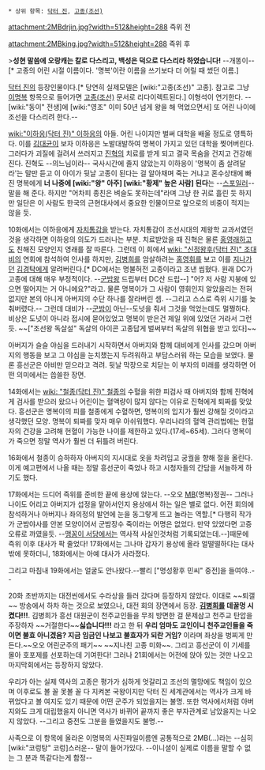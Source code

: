  * 상위 항목: [[닥터 진]], [[고종(조선)]]

attachment:2MBdrjin.jpg?width=512&height=288
즉위 전

attachment:2MBking.jpg?width=512&height=288
즉위 후

>'''성현 말씀에 오랑캐는 칼로 다스리고, 백성은 덕으로 다스리라 하였습니다!'''
--개똥이--[* 고종의 어린 시절 이름이다. '명복'이란 이름을 쓰기보다 더 어릴 때 썼던 이름.]

[[닥터 진]]의 등장인물이다.[* 당연히 실제모델은 [wiki:"고종(조선)" 고종]. 참고로 그냥 [[이명복]] 항목으로 들어가면 [[고종(조선)]] 문서로 리다이렉트된다.]  이형석이 연기한다. --[wiki:"동이" 전생]에 [wiki:"영조" 이미 50년 넘게 왕을 해 먹었으면서] 또 어린 나이에 조선을 다스리려 한다.-- 

[[wiki:"이하응(닥터 진)" 이하응]]의 아들. 어린 나이지만 벌써 대학을 배울 정도로 영특하다. 이를 [[김대균]]이 보자 이하응은 노발대발하여 명복이 가지고 있던 대학을 찢어버린다. 그러다가 괴질에 걸려서 쓰러지고 [[진혁]]의 치료를 받게 되고 결국 목숨을 건지고 건강해진다. 진혁도 --의느님이라-- 국사시간에 졸지 않았는지 이하응이 '명복이 좀 살려달라'는 말만 듣고 이 아이가 뒷날 고종이 된다는 걸 알아채며 죽는 거냐고 혼수상태에 빠진 명복에게 '''너 나중에 [wiki:"왕" 아주] [wiki:"황제" 높은 사람] 된다'''는 --[[스포일러]]-- 말을 해 준다. 하지만 "어차피 종친은 벼슬도 못하는데"라며 그냥 한 귀로 흘린 듯 하지만 일단은 이 사람도 한국의 근현대사에서 중요한 인물이므로 앞으로의 비중이 적지는 않을 듯. 

10화에서는 이하응에게 [[자치통감]]을 받는다. 자치통감이 조선시대의 제왕학 교과서였던 것을 생각하면 이하응의 의도가 드러나는 부분. 치료받았을 때 진혁은 물론 [[홍영래]]하고도 친해진 모양인지 영래를 잘 따른다. 그런데 이 회에서 [[wiki: "신정왕후(닥터 진)" 조대비]]의 연회에 참석하여 인사를 하지만, [[김병희]]를 암살하려는 [[홍영휘]]를 보고 이를 [[지나가던]] [[김경탁]]에게 알려버린다.[* DC에서는 명불허전 고종이라고 조낸 씹혔다. 원래 DC가 고종에 대해 매우 부정적이다. --[[군밤]]왕 드립부터 DC산 드립--] "어? 저 사람 지붕에 있으면 떨어지는 거 아니에요?"라고. 물론 명복이가 그 사람이 영휘인지 알았을리는 전혀 없지만 본의 아니게 아버지의 수단 하나를 잘라버린 셈. --그리고 스스로 즉위 시기를 늦춰버렸다.-- 그런데 대비가 --[[군밤]]이 아닌--도넛을 줘서 그것을 먹었는데도 멀쩡하다. 비상은 도넛이 아니라 접시에 묻어있었고 명복이 받은건 제일 위에 있었던 거라서 그런 듯. ~~["조선왕 독살설" 독살의 아이콘 고종답게 벌써부터 독살의 위협을 받고 있다]~~

아버지가 슬슬 야심을 드러내기 시작하면서 아버지와 함께 대비에게 인사를 갔으며 아버지의 행동을 보고 그 야심을 눈치챘는지 두려워하고 부담스러워 하는 모습을 보였다. 물론 흥선군은 아비만 믿으라고 격려. 뒷날 막장으로 치닫는 이 부자의 미래를 생각하면 어떤 의미에서는 씁쓸한 장면. 

14화에서는 [[wiki: "철종(닥터 진)" 철종]]의 수혈을 위한 피검사 때 아버지와 함께 진혁에게 검사를 받으러 왔으나 어린이는 혈액량이 많지 않다는 이유로 진혁에게 퇴짜를 맞았다. 흥선군은 명복이의 피를 철종에게 수혈하면, 명복이의 입지가 훨씬 강해질 것이라고 생각했던 모양. 명복이 퇴짜를 맞자 매우 아쉬워했다. 우리나라의 혈액 관리법에는 헌혈자의 건강을 고려해 헌혈이 가능한 나이를 제한하고 있다.(17세~65세). 그러다 명복이가 죽으면 정말 역사가 훨씬 더 뒤틀려 버린다.

16화에서 철종이 승하하자 아버지의 지시대로 옷을 차려입고 궁궐을 향해 절을 올린다. 이게 예고편에서 나올 때는 정말 흥선군이 죽었나 하고 시청자들의 간담을 서늘하게 하기도 했다.

17화에서는 드디어 즉위를 준비한 끝에 용상에 앉는다. --오오 [[MB]](명복)정권-- 그러나 나이도 어리고 아버지가 섭정을 맡아서인지 용상에서 하는 일은 별로 없다. 어전 회의에 참석하거나 아버지나 좌의정의 발언에 눈을 동그랗게 뜨고 놀라는 역할.[* 다행히 작가가 군밤야사를 안본 모양이어서 군밤장수 죽이라는 어명은 없었다. 만약 있었다면 고증오류로 까였을듯. --[[맹꽁이 서당]]에서는 역사적 사실인것처럼 기록되었는데.--]때문에 즉위 이후 대사가 팍 줄었다! 17화에서는 그나마 갑자기 용상에 올라 얼떨떨하다는 대사밖에 못하더니, 18화에서는 아예 대사가 사라졌다.

그리고 마침내 19화에서는 얼굴도 안나왔다.--빨리 ["명성황후 민씨" 중전]을 들여야..--

20화 초반까지는 대전씬에서도 수라상을 들러 갔다며 등장하지 않았다. 이대로 ~~퇴갤~~ 방송에서 하차 하는 것으로 보였으나, 대전 회의 장면에서 등장. '''[[김병희]]를 데꿀멍 시켰다!!!'''. 김병희가 흥선 대원군이 천주교인들을 무죄 방면한 걸 문제삼고 천주교 탄압을 주장하자 ~~거절한다~~'''싫습니다!!!''' 라고 한 뒤 '''우리 엄마도 교인이니 천주교인들을 죽이면 불효 아니겠음? 지금 임금인 나보고 불효자가 되란 거임?''' 이라며 좌상을 벙찌게 만든다.~~오오 어린군주의 패기~~ ~~지나친 고종 미화~~. 그리고 흥선군이 이 기세를 몰아 호포제를 선포하는데 기여한다! 그러나 21회에서는 어전에 앉아 있는 것만 나오고 마지막회에서는 등장하지 않았다.

우리가 아는 실제 역사의 고종은 평가가 심하게 엇갈리고 조선의 멸망에도 책임이 있으며 이후로도 볼 꼴 못볼 꼴 다 지켜본 국왕이지만 닥터 진 세계관에서는 역사가 크게 바뀌었다고 볼 여지도 있기 때문에 어떤 군주가 되었을지는 불명. 또한 역사에서처럼 아버지와도 크게 대립했을지 아니면 역사가 바뀌어 끝까지 좋은 부자관계로 남았을지는 나오지 않았다. --그리고 중전도 그분을 들였을지도 불명.-- 

사족으로 이 항목에 올라온 이명복의 사진파일이름엔 공통적으로 2MB(...)라는 --심히 [wiki:"코렁탕" 코렁]스러운-- 말이 들어가있다. --이니셜이 실제로 이름을 말할 수 없는 그 분과 똑같다는게 함정--
